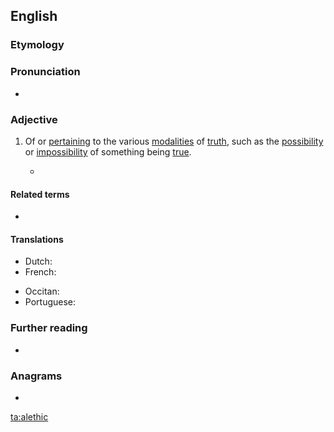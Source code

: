 ==English==
{{wikipedia|alethic mood}}

===Etymology===
{{etyl|grc|en}} {{m|grc|ἀλήθεια||truth}}

===Pronunciation===
* {{IPA|/əˈliːθɪk/|/əˈlɛθɪk/|lang=en}}

===Adjective===
{{en-adj}}

# {{lb|en|logic}} Of or [[pertain]]ing to the various [[modality|modalities]] of [[truth]], such as the [[possibility]] or [[impossibility]] of something being [[true]].
#* {{quote-text|year=2003|author=Nicholas Asher and Alex Lascarides|title=Logics of Conversation|page=46|passage=The modal operators □ and ◊ stand for '''alethic''' necessity and possibility.}}

====Related terms====
* {{l|en|alethiology}}

====Translations====
{{trans-top|logic: pertaining to the modalities of truth}}
* Dutch: {{t|nl|alethisch}}
* French: {{t+|fr|aléthique|m|f}}
{{trans-mid}}
* Occitan: {{t+|oc|aletic|m}}
* Portuguese: {{t|pt|alético}}
{{trans-bottom}}

===Further reading===
<!-- Webster 1913 and Century 1911 do not have "alethic"; Century 1911 has "alethiology" -->
* {{R:OneLook}}

===Anagrams===
* {{l|en|ethical}}

[[ta:alethic]]